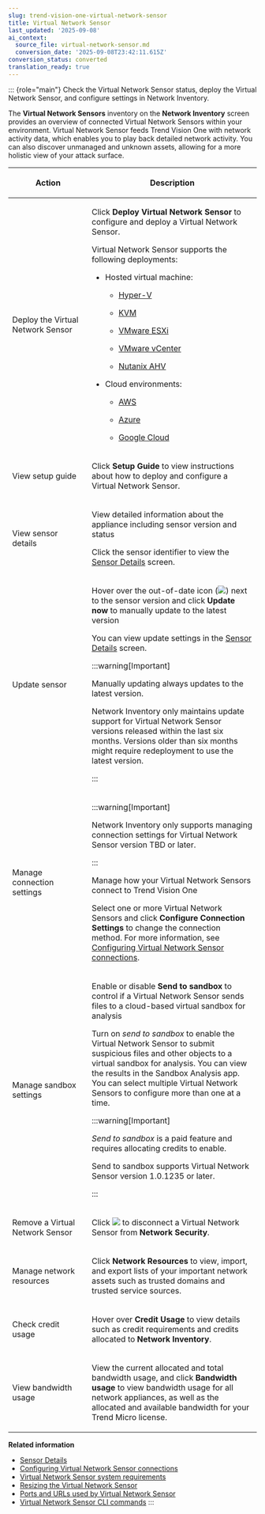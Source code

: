 ```yaml
---
slug: trend-vision-one-virtual-network-sensor
title: Virtual Network Sensor
last_updated: '2025-09-08'
ai_context:
  source_file: virtual-network-sensor.md
  conversion_date: '2025-09-08T23:42:11.615Z'
conversion_status: converted
translation_ready: true
---
```


::: {role="main"}
Check the Virtual Network Sensor status, deploy the Virtual Network Sensor, and configure settings in Network Inventory.

The **Virtual Network Sensors** inventory on the **Network Inventory** screen provides an overview of connected Virtual Network Sensors within your environment. Virtual Network Sensor feeds Trend Vision One with network activity data, which enables you to play back detailed network activity. You can also discover unmanaged and unknown assets, allowing for a more holistic view of your attack surface.

<table>
<colgroup>
<col style="width: 32%" />
<col style="width: 68%" />
</colgroup>
<thead>
<tr>
<th><p>Action</p></th>
<th><p>Description</p></th>
</tr>
</thead>
<tbody>
<tr>
<td><p>Deploy the Virtual Network Sensor</p></td>
<td><p>Click <strong>Deploy Virtual Network Sensor</strong> to configure and deploy a Virtual Network Sensor.</p>
<p>Virtual Network Sensor supports the following deployments:</p>
<ul>
<li><p>Hosted virtual machine:</p>
<ul>
<li><p><a href="trend-vision-one-deploy-network-sensor-hyper-v">Hyper-V</a></p></li>
<li><p><a href="trend-vision-one-deploy-network-sensor-kvm">KVM</a></p></li>
<li><p><a href="trend-vision-one-network-sensor-vmware-esxi">VMware ESXi</a></p></li>
<li><p><a href="trend-vision-one-network-sensor-vmware-vcenter">VMware vCenter</a></p></li>
<li><a href="trend-vision-one-file:/source/en-us/appContent/VisionOneNetworkInventory/deploy-vns-with-nutanix-ahv.xml">Nutanix AHV</a></li>
</ul></li>
<li><p>Cloud environments:</p>
<ul>
<li><p><a href="trend-vision-one-virtual-network-sensor-aws">AWS</a></p></li>
<li><p><a href="trend-vision-one-deploy-network-sensor-azure">Azure</a></p></li>
<li><p><a href="trend-vision-one-launching-vns-instance-google-cloud">Google Cloud</a></p></li>
</ul></li>
</ul></td>
</tr>
<tr>
<td><p>View setup guide</p></td>
<td><p>Click <strong>Setup Guide</strong> to view instructions about how to deploy and configure a Virtual Network Sensor.</p></td>
</tr>
<tr>
<td><p>View sensor details</p></td>
<td><p>View detailed information about the appliance including sensor version and status</p>
<p>Click the sensor identifier to view the <a href="trend-vision-one-sensor-details">Sensor Details</a> screen.</p></td>
</tr>
<tr>
<td><p>Update sensor</p></td>
<td><p>Hover over the out-of-date icon (<img src="./images/diamondWarningIcon=GUID-ec75f229-4f04-49eb-9615-8b6072cb1cee.webp" />) next to the sensor version and click <strong>Update now</strong> to manually update to the latest version</p>
<p>You can view update settings in the <a href="trend-vision-one-sensor-details">Sensor Details</a> screen.</p>


:::warning[Important]

<p>Manually updating always updates to the latest version.</p>
<p>Network Inventory only maintains update support for Virtual Network Sensor versions released within the last six months. Versions older than six months might require redeployment to use the latest version.</p>


:::

</td>
</tr>
<tr>
<td><p>Manage connection settings</p></td>
<td>

:::warning[Important]

<p>Network Inventory only supports managing connection settings for Virtual Network Sensor version TBD or later.</p>


:::


<p>Manage how your Virtual Network Sensors connect to Trend Vision One</p>
<p>Select one or more Virtual Network Sensors and click <strong>Configure Connection Settings</strong> to change the connection method. For more information, see <a href="trend-vision-one-virtual-network-sensor-connections">Configuring Virtual Network Sensor connections</a>.</p></td>
</tr>
<tr>
<td><p>Manage sandbox settings</p></td>
<td><p>Enable or disable <strong>Send to sandbox</strong> to control if a Virtual Network Sensor sends files to a cloud-based virtual sandbox for analysis</p>
<p>Turn on <em>send to sandbox</em> to enable the Virtual Network Sensor to submit suspicious files and other objects to a virtual sandbox for analysis. You can view the results in the Sandbox Analysis app. You can select multiple Virtual Network Sensors to configure more than one at a time.</p>


:::warning[Important]

<p><em>Send to sandbox</em> is a paid feature and requires allocating credits to enable.</p>
<p>Send to sandbox supports Virtual Network Sensor version 1.0.1235 or later.</p>


:::

</td>
</tr>
<tr>
<td><p>Remove a Virtual Network Sensor</p></td>
<td><p>Click <img src="./images/trash_icon=GUID-47cf6867-6315-438e-8670-86ff36f22a28.webp" /> to disconnect a Virtual Network Sensor from <strong>Network Security</strong>.</p></td>
</tr>
<tr>
<td><p>Manage network resources</p></td>
<td><p>Click <strong>Network Resources</strong> to view, import, and export lists of your important network assets such as trusted domains and trusted service sources.</p></td>
</tr>
<tr>
<td><p>Check credit usage</p></td>
<td><p>Hover over <strong>Credit Usage</strong> to view details such as credit requirements and credits allocated to <strong>Network Inventory</strong>.</p></td>
</tr>
<tr>
<td><p>View bandwidth usage</p></td>
<td><p>View the current allocated and total bandwidth usage, and click <strong>Bandwidth usage</strong> to view bandwidth usage for all network appliances, as well as the allocated and available bandwidth for your Trend Micro license.</p></td>
</tr>
</tbody>
</table>

**Related information**

- [Sensor Details](sensor-details.md "Manage settings and review information about your Virtual Network Sensors.")
- [Configuring Virtual Network Sensor connections](virtual-network-sensor-connections.md "Manage how the Virtual Network Sensor connects to Trend Vision One.")
- [Virtual Network Sensor system requirements](network-sensor-sys-reqs.md "View the system requirements for Virtual Network Sensor.")
- [Resizing the Virtual Network Sensor](resize-vns.md "Learn how to resize the Virtual Network Sensor according to the needs of your environment.")
- [Ports and URLs used by Virtual Network Sensor](ports-urls-used-network-sensor.md "Use these settings to configure your firewall and connected products.")
- [Virtual Network Sensor CLI commands](virtual-network-sensor-cli-commands.md "A list of available CLI commands for managing the Virtual Network Sensor.")
:::
